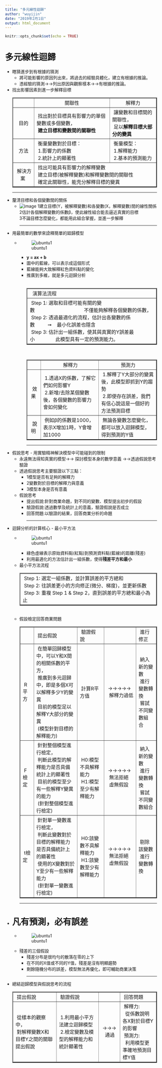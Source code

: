 ---
title: "多元線性迴歸"
author: "wuyijin"
date: "2019年2月1日"
output: html_document
---

```{r setup, include=FALSE}
knitr::opts_chunk$set(echo = TRUE)
```

<h1>多元線性迴歸</h1>
*   瞎猜進步到有根據的猜測
    *   將可能影響的原因列出來，將過去的經驗具體化，建立有根據的推論。
    *   憑經驗的猜測→→列出原因與觀察樣本→→有根據的推論。
*   找出影響因素到進一步解釋目標
<table BORDER="2">
  <tr>
    <td></td>
    <td ALIGN=center>關聯性</td>
    <td ALIGN=center>解釋力</td>
  </tr>
  <tr>
    <td ALIGN=center>目的</td>
    <td ALIGN=left>&nbsp;找出對於目標具有影響力的單個變數或多個變數，<br>&nbsp;<b>建立目標和變數間的關聯性</b>&nbsp;</td>
    <td ALIGN=left>&nbsp;讓變數和目標間的關聯性，<br>&nbsp;足以<b>解釋目標大部分的變異</b>&nbsp;</td>
  </tr>
  <tr>
    <td ALIGN=center>方法</td>
    <td ALIGN=left>&nbsp;衡量變數對於目標：<br>&nbsp;1.影響力的係數<br>&nbsp;2.統計上的顯著性 </td>
    <td ALIGN=left>&nbsp;衡量模型：<br>&nbsp;1.解釋能力<br>&nbsp;2.基本的預測能力 </td>
  </tr>
  <tr>
    <td ALIGN=center>&nbsp;解決方案&nbsp;</td>
    <td colspan="2" ALIGN=left>&nbsp;找出可能具有影響力的解釋變數<br>&nbsp;建立目標(被解釋變數)和解釋變數間的關聯性<br>&nbsp;確定此關聯性，能充分解釋目標的變異</td>
  </tr>	
</table>
<hr/>
*   釐清目標和各個變數間的關係
    * ![image](https://yijinwu1.github.io/R/images/linerRegression1.png)
     1建立目標(Y，被解釋變數)和各變數(X，解釋變數)間的線性關係<br/>
     2估計各個解釋變數的係數β，使此線性組合能去逼近真實的目標<br/>
     3不論目標怎麼變化，都能用此組合掌握，並進一步解釋
<hr/>
*   用最簡單的數學來詮釋簡單的廻歸模型 
    * ![ubuntu1](https://yijinwu1.github.io/R/images/linerRegression2.png)
        * <b>y = ax + b</b><br/>
        * 圖中的藍線，可以表示成這個形式<br/>
        * 藍線能夠大致解釋紅色資料點的變化<br/>
        * 推廣到多維，就是多元迴歸分析<br/>
&nbsp;&nbsp;        
<table BORDER="2">
  <tr>
    <td>&nbsp;&nbsp;演算法流程</td>	
  </tr>
  <tr>
    <td>&nbsp;Step 1: 選取和目標可能有關的變數&nbsp;&nbsp;&nbsp;&nbsp;&nbsp;&nbsp;&nbsp;&nbsp;&nbsp;&nbsp;&nbsp;&nbsp;&nbsp;&nbsp;&nbsp;&nbsp;&nbsp;&nbsp;&nbsp;&nbsp;&nbsp;&nbsp;&nbsp;&nbsp;&nbsp;&nbsp;&nbsp;&nbsp;&nbsp;&nbsp;&nbsp;&nbsp;&nbsp;&nbsp;&nbsp;&nbsp;&nbsp;&nbsp;不僅能夠解釋各個變數的係數，<br>
    &nbsp;Step 2: 透過最適化的流程，估計出各變數的係數&nbsp;&nbsp;&nbsp;&nbsp;&nbsp;&nbsp;&nbsp;&nbsp;&nbsp;&nbsp;➞&nbsp;&nbsp;&nbsp;&nbsp;最小化誤差也隱含<br>
    &nbsp;Step 3: 估計出一組係數，使其與真實的Y誤差最小&nbsp;&nbsp;&nbsp;&nbsp;&nbsp;&nbsp;&nbsp;&nbsp;&nbsp;&nbsp;&nbsp;&nbsp;&nbsp;&nbsp;&nbsp;&nbsp;此模型具有一定的預測能力。</td>
  </tr>	
</table>
<br>
<table BORDER="2" CELLPADDING="2">
  <tr>
    <td></td>
    <td ALIGN=center>&nbsp;解釋力</td>
		<td ALIGN=center>&nbsp;預測力</td>
  </tr>
  <tr>
    <td ALIGN=center>&nbsp;效果&nbsp;</td>
		<td ALIGN=left>&nbsp;1.透過X的係數，了解它們如何影響Y<br>&nbsp;2.新增/去除某個變數後，各個變數的影響力會如何變化</td>
		<td ALIGN=left>&nbsp;1.解釋了Y大部分的變異後，此模型即抓到Y的趨勢<br>&nbsp;2.即使存在誤差，我們有信心說這是一個好的方法預測目標&nbsp;</td>
  </tr>
  <tr>
    <td ALIGN=center>&nbsp;說明&nbsp;</td>
		<td ALIGN=left>&nbsp;例如β的係數是1000，表示X增加1時，Y會增加1000</td>
		<td ALIGN=left>&nbsp;無論各變數怎麼變化，都可以放入迴歸模型，得到預測的Y值&nbsp;</td>
    </tr>	
</table> 
<hr/> 
*   假說思考 - 用實驗精神解決模型中可能碰到的限制
    * 永遠無法得知真實的模型→→&nbsp;探討模型本身的數學意義&nbsp;→→透過假說思考驗證
    * 透過假說思考主要驗證以下三點：
        * 1模型是否有足夠的解釋力
        * 2變數對於目標的解釋力與意義
        * 3模型本身是否有意義
    
    * 假說思考
        *  提出假說:針對商業命題，對不同的變數、模型提出初步的假設
        *  驗證假說:透過數學及統計上的意義，驗證假說是否成立
        *  回答問題:以驗證的結果，回答商業分析的命題
<hr/> 
*   迴歸分析的計算核心 - 最小平方法
    * ![ubuntu1](https://yijinwu1.github.io/R/images/linerRegression3.png)
        * 綠色虛線表示原始資料點(紅點)到預測資料點(藍線)的距離(殘差)
        * 利用最適化的方法估計出一組係數，使得<b>殘差平方和最小</b>
    * 最小平方法流程        
<table BORDER="2" CELLPADDING="20">
  <tr>
    <td>&nbsp;Step 1: 選定一組係數，並計算誤差的平方總和<br>
    &nbsp;Step 2: 往誤差更小的方向修正(微分、梯度)，並更新係數<br>
    &nbsp;Step 3: 重複 Step 1 & Step 2，直到誤差的平方總和最小為止&nbsp;</td>	 
  </tr>	
</table>   
&nbsp;&nbsp;<br/>
    * 假設檢定回答商業問題
<table BORDER="2" >
  <tr>
    <td></td>
    <td>&nbsp;提出假說&nbsp;</td>
    <td>&nbsp;驗證假說&nbsp;</td>
    <td></td>
  <td>&nbsp;進行修正&nbsp;</td>
  </tr>
  <tr>
    <td>&nbsp;R平方&nbsp;</td>
    <td>&nbsp;在簡單回歸模型中，可以Y和X間的相關係數的平方，<br>&nbsp;推廣到多元迴歸中，即是多個X可以解釋多少Y的變異&nbsp;<br>&nbsp;目前的模型足以解釋Y大部分的變異<br>&nbsp;(模型針對目標的解釋能力)</td>
    <td>&nbsp;計算R平方值</td>
		<td>&nbsp;→→→→→&nbsp;<br>&nbsp;&nbsp;解釋力過低</td>
		<td>&nbsp;納入新的變數<br>&nbsp;進行變數轉換<br>&nbsp;嘗試不同變數組合&nbsp;</td>
  </tr>
  <tr>
    <td>&nbsp;F檢定&nbsp;</td>
    <td>&nbsp;針對整個模型進行檢定，<br>&nbsp;判斷此模型的解釋能力是否具備統計上的顯著性&nbsp;<br>&nbsp;目前的模型至少有一些解釋Y變異的能力<br>&nbsp;(針對整個模型進行檢定)</td>
		<td>&nbsp;H0:模型不具解釋能力<br>&nbsp;H1:模型至少有解釋能力</td>
		<td>&nbsp;→→→→→&nbsp;&nbsp;<br>&nbsp;&nbsp;無法拒絕<br>&nbsp;&nbsp;虛無假設</td>
		<td>&nbsp;納入新的變數<br>&nbsp;進行變數轉換<br>&nbsp;嘗試不同變數組合</td>
  </tr>
  <tr>
    <td>&nbsp;t檢定&nbsp;</td>
    <td>&nbsp;針對單一變數進行檢定，<br>&nbsp;判斷此變數對於目標的解釋能力是否具備統計上的顯著性&nbsp;<br>&nbsp;使用的X變數對於Y至少有一些解釋能力<br>&nbsp;(針對單一變數進行檢定)</td>
		<td>&nbsp;H0:該變數不具解釋能力<br>&nbsp;H1:該變數至少有解釋能力</td>
		<td>&nbsp;→→→→→&nbsp;&nbsp;<br>&nbsp;&nbsp;無法拒絕<br>&nbsp;&nbsp;虛無假設</td>
		<td>&nbsp;剔除該變數<br>&nbsp;進行變數轉換</td>
  </tr>	
</table> 
<hr/> 
*   <h1>凡有預測，必有誤差</h1>
    * ![ubuntu1](https://yijinwu1.github.io/R/images/linerRegression4.png)
    * 殘差的三個假設
        * 殘差分布是很均勻的散落在零的上下
        * 在不同的X值或不同的Y值，殘差是沒有明顯趨勢 
        * 剩餘隨機分布的誤差，模型無法再優化，即可輔助商業決策
<hr/>
*   總結迴歸模型與假說思考的流程
<table BORDER="2">
  <tr>
    <td>&nbsp;提出假說</td>	 
    <td>&nbsp;驗證假說</td>
    <td>&nbsp;</td>
    <td>&nbsp;回答問題</td>
  </tr>
  <tr>
    <td>&nbsp;從樣本的觀察中，<br>&nbsp;對解釋變數X和目標Y之間的關聯提出假說&nbsp;</td>	 
    <td>&nbsp;1.利用最小平方法建立迴歸模型<br>&nbsp;2.檢定變數及模型的解釋能力和統計顯著性&nbsp;</td>
    <td>&nbsp;→→→&nbsp;<br>&nbsp;&nbsp;&nbsp;通過</td>
    <td>&nbsp;解釋力:<br>&nbsp;&nbsp;從係數說明各X對於目標Y的影響&nbsp;&nbsp;<br>&nbsp;預測力:<br>&nbsp;&nbsp;利用模型更準確地預測目標Y值</td>
  </tr>	
</table>